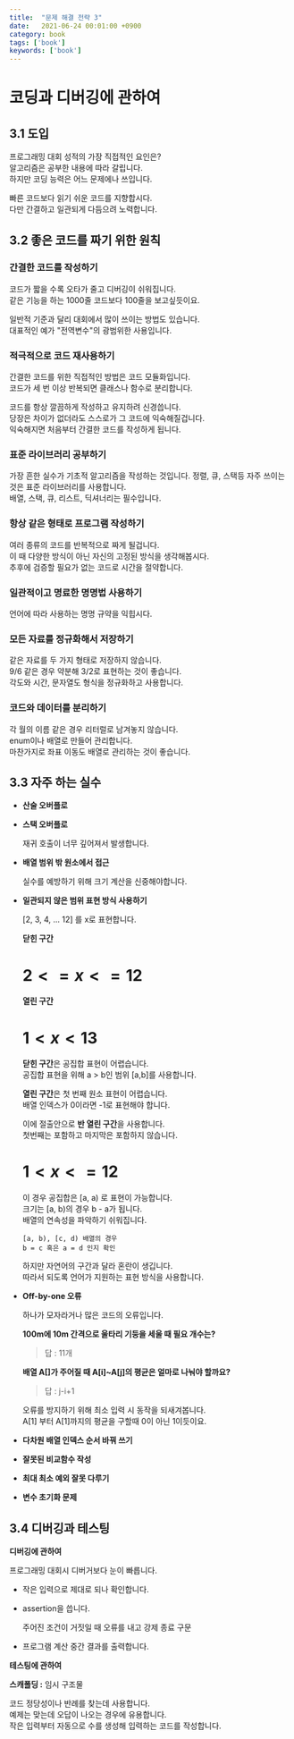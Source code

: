 ```yaml
---
title:  "문제 해결 전략 3"
date:   2021-06-24 00:01:00 +0900
category: book
tags: ['book']
keywords: ['book']
---
```


# 코딩과 디버깅에 관하여

## 3.1 도입

프로그래밍 대회 성적의 가장 직접적인 요인은?   
알고리즘은 공부한 내용에 따라 갈립니다.   
하지만 코딩 능력은 어느 문제에나 쓰입니다.   

빠른 코드보다 읽기 쉬운 코드를 지향합시다.   
다만 간결하고 일관되게 다듬으려 노력합니다.   

## 3.2 좋은 코드를 짜기 위한 원칙

### 간결한 코드를 작성하기
코드가 짧을 수록 오타가 줄고 디버깅이 쉬워집니다.   
같은 기능을 하는 1000줄 코드보다 100줄을 보고싶듯이요.   

일반적 기준과 달리 대회에서 많이 쓰이는 방법도 있습니다.   
대표적인 예가 "전역변수"의 광범위한 사용입니다.   

### 적극적으로 코드 재사용하기
간결한 코드를 위한 직접적인 방법은 코드 모듈화입니다.   
코드가 세 번 이상 반복되면 클래스나 함수로 분리합니다.   

코드를 항상 깔끔하게 작성하고 유지하려 신경씁니다.   
당장은 차이가 없더라도 스스로가 그 코드에 익숙해질겁니다.   
익숙해지면 처음부터 간결한 코드를 작성하게 됩니다.

### 표준 라이브러리 공부하기
가장 흔한 실수가 기초적 알고리즘을 작성하는 것입니다.
정렬, 큐, 스택등 자주 쓰이는 것은 표준 라이브러리를 사용합니다.   
배열, 스택, 큐, 리스트, 딕셔너리는 필수입니다.

### 항상 같은 형태로 프로그램 작성하기
여러 종류의 코드를 반복적으로 짜게 될겁니다.   
이 때 다양한 방식이 아닌 자신의 고정된 방식을 생각해봅시다.   
추후에 검증할 필요가 없는 코드로 시간을 절약합니다.

### 일관적이고 명료한 명명법 사용하기
언어에 따라 사용하는 명명 규약을 익힙시다.

### 모든 자료를 정규화해서 저장하기
같은 자료를 두 가지 형태로 저장하지 않습니다.   
9/6 같은 경우 약분해 3/2로 표현하는 것이 좋습니다.   
각도와 시간, 문자열도 형식을 정규화하고 사용합니다.

### 코드와 데이터를 분리하기
각 월의 이름 같은 경우 리터럴로 남겨놓지 않습니다.   
enum이나 배열로 만들어 관리합니다.   
마찬가지로 좌표 이동도 배열로 관리하는 것이 좋습니다.

## 3.3 자주 하는 실수
- **산술 오버플로**

- **스택 오버플로**

    재귀 호출이 너무 깊어져서 발생합니다.

- **배열 범위 밖 원소에서 접근**

    실수를 예방하기 위해 크기 계산을 신중해야합니다.

- **일관되지 않은 범위 표현 방식 사용하기**

    [2, 3, 4, ... 12] 를 x로 표현합니다.

    **닫힌 구간**
    # $2 <= x <= 12$

    **열린 구간**
    # $1 < x < 13$

    **닫힌 구간**은 공집합 표현이 어렵습니다.   
    공집합 표현을 위해 a > b인 범위 [a,b]를 사용합니다.

    **열린 구간**은 첫 번째 원소 표현이 어렵습니다.   
    배열 인덱스가 0이라면 -1로 표현해야 합니다.

    이에 절출안으로 **반 열린 구간**을 사용합니다.   
    첫번째는 포함하고 마지막은 포함하지 않습니다.   
    # $1 < x <= 12$

    이 경우 공집합은 [a, a) 로 표현이 가능합니다.   
    크기는 [a, b)의 경우 b - a가 됩니다.   
    배열의 연속성을 파악하기 쉬워집니다.

    ```
    [a, b), [c, d) 배열의 경우
    b = c 혹은 a = d 인지 확인
    ```

    하지만 자연어의 구간과 달라 혼란이 생깁니다.   
    따라서 되도록 언어가 지원하는 표현 방식을 사용합니다.

- **Off-by-one 오류**

    하나가 모자라거나 많은 코드의 오류입니다.

    **100m에 10m 간격으로 울타리 기둥을 세울 때 필요 개수는?**

    > 답 : 11개

    **배열 A[]가 주어질 때 A[i]~A[j]의 평균은 얼마로 나눠야 할까요?**

    > 답 : j-i+1

    오류를 방지하기 위해 최소 입력 시 동작을 되새겨봅니다.   
    A[1] 부터 A[1]까지의 평균을 구할때 0이 아닌 1이듯이요.

- **다차원 배열 인덱스 순서 바꿔 쓰기**

- **잘못된 비교함수 작성**

- **최대 최소 예외 잘못 다루기**

- **변수 초기화 문제**

## 3.4 디버깅과 테스팅

**디버깅에 관하여**

프로그래밍 대회시 디버거보다 눈이 빠릅니다.   
- 작은 입력으로 제대로 되나 확인합니다.
- assertion을 씁니다.

    주어진 조건이 거짓일 때 오류를 내고 강제 종료 구문
- 프로그램 계산 중간 결과를 출력합니다.

**테스팅에 관하여**

**스캐폴딩 :** 임시 구조물

코드 정당성이나 반례를 찾는데 사용합니다.   
예제는 맞는데 오답이 나오는 경우에 유용합니다.   
작은 입력부터 자동으로 수를 생성해 입력하는 코드를 작성합니다.
